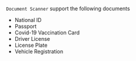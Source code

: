 `Document Scanner` support the following documents

- National ID
- Passport
- Covid-19 Vaccination Card
- Driver License
- License Plate
- Vehicle Registration
  